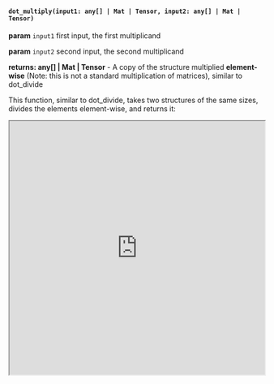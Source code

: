 

#### `dot_multiply(input1: any[] | Mat | Tensor, input2: any[] | Mat | Tensor)`

**param** `input1` first input, the first multiplicand

**param** `input2` second input, the second multiplicand

**returns: any[] | Mat | Tensor** - A copy of the structure multiplied **element-wise** (Note: this is not a standard multiplication of matrices), similar to dot_divide

This function, similar to dot_divide, takes two structures of the same sizes, divides the elements element-wise, and returns it:

<iframe src="https://hlab.app/s/docs/dot_multiply_hbook"
    width="100%"
    height="500px">
  </iframe>